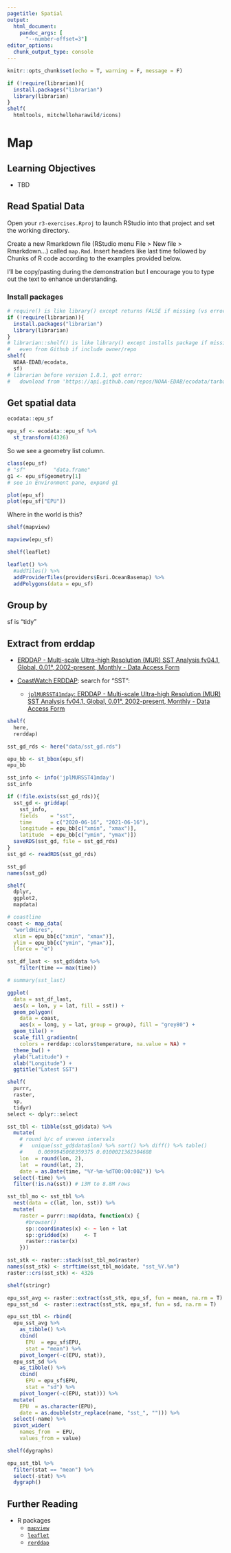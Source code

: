 ```yaml
---
pagetitle: Spatial
output:
  html_document:
    pandoc_args: [
      "--number-offset=3"]
editor_options: 
  chunk_output_type: console
---
```


```r
knitr::opts_chunk$set(echo = T, warning = F, message = F)

if (!require(librarian)){
  install.packages("librarian")
  library(librarian)
}
shelf(
  htmltools, mitchelloharawild/icons)
```

# Map

## Learning Objectives {.unnumbered .objectives}

- TBD

## Read Spatial Data

Open your `r3-exercises.Rproj` to launch RStudio into that project and set the working directory.

Create a new Rmarkdown file (RStudio menu File > New file > Rmarkdown...) called `map.Rmd`. Insert headers like last time followed by Chunks of R code according to the examples provided below.

I'll be copy/pasting during the demonstration but I encourage you to type out the text to enhance understanding.

### Install packages

```r
# require() is like library() except returns FALSE if missing (vs error)
if (!require(librarian)){
  install.packages("librarian")
  library(librarian)
}
# librarian::shelf() is like library() except installs package if missing, 
#   even from Github if include owner/repo
shelf(
  NOAA-EDAB/ecodata,
  sf)
# librarian before version 1.8.1, got error:
#   download from 'https://api.github.com/repos/NOAA-EDAB/ecodata/tarball/HEAD' failed
```

## Get spatial data

```r
ecodata::epu_sf

epu_sf <- ecodata::epu_sf %>% 
  st_transform(4326)
```

So we see a geometry list column.
```r
class(epu_sf)
# "sf"         "data.frame"
g1 <- epu_sf$geometry[1]
# see in Environment pane, expand g1
```

```r
plot(epu_sf)
plot(epu_sf["EPU"])
```
Where in the world is this?

```r
shelf(mapview)

mapview(epu_sf)
```

```r
shelf(leaflet)

leaflet() %>% 
  #addTiles() %>%
  addProviderTiles(providers$Esri.OceanBasemap) %>% 
  addPolygons(data = epu_sf)
```

## Group by

sf is "tidy"

## Extract from erddap

* [ERDDAP - Multi-scale Ultra-high Resolution (MUR) SST Analysis fv04.1, Global, 0.01°, 2002-present, Monthly - Data Access Form](https://coastwatch.pfeg.noaa.gov/erddap/griddap/jplMURSST41mday.html)


* [CoastWatch ERDDAP](https://coastwatch.pfeg.noaa.gov/erddap/index.html): search for "SST":
  * [`jplMURSST41mday`: ERDDAP - Multi-scale Ultra-high Resolution (MUR) SST Analysis fv04.1, Global, 0.01°, 2002-present, Monthly - Data Access Form](https://coastwatch.pfeg.noaa.gov/erddap/griddap/jplMURSST41mday.html)

```r
shelf(
  here,
  rerddap)

sst_gd_rds <- here("data/sst_gd.rds")

epu_bb <- st_bbox(epu_sf)
epu_bb

sst_info <- info('jplMURSST41mday')
sst_info

if (!file.exists(sst_gd_rds)){
  sst_gd <- griddap(
    sst_info,
    fields    = "sst",
    time      = c("2020-06-16", "2021-06-16"),
    longitude = epu_bb[c("xmin", "xmax")],
    latitude  = epu_bb[c("ymin", "ymax")])
  saveRDS(sst_gd, file = sst_gd_rds)  
}
sst_gd <- readRDS(sst_gd_rds)

sst_gd
names(sst_gd)
```

```r
shelf(
  dplyr,
  ggplot2,
  mapdata)

# coastline
coast <- map_data(
  "worldHires", 
  xlim = epu_bb[c("xmin", "xmax")],
  ylim = epu_bb[c("ymin", "ymax")],
  lforce = "e")

sst_df_last <- sst_gd$data %>%
    filter(time == max(time))

# summary(sst_last)

ggplot(
  data = sst_df_last, 
  aes(x = lon, y = lat, fill = sst)) +
  geom_polygon(
    data = coast,
    aes(x = long, y = lat, group = group), fill = "grey80") +
  geom_tile() +
  scale_fill_gradientn(
    colors = rerddap::colors$temperature, na.value = NA) +
  theme_bw() + 
  ylab("Latitude") + 
  xlab("Longitude") +
  ggtitle("Latest SST")
```

```r
shelf(
  purrr,
  raster,
  sp,
  tidyr)
select <- dplyr::select

sst_tbl <- tibble(sst_gd$data) %>%
  mutate(
    # round b/c of uneven intervals
    #   unique(sst_gd$data$lon) %>% sort() %>% diff() %>% table()
    #     0.0099945068359375 0.0100021362304688
    lon  = round(lon, 2),
    lat  = round(lat, 2),
    date = as.Date(time, "%Y-%m-%dT00:00:00Z")) %>%
  select(-time) %>% 
  filter(!is.na(sst)) # 13M to 8.8M rows

sst_tbl_mo <- sst_tbl %>% 
  nest(data = c(lat, lon, sst)) %>% 
  mutate(
    raster = purrr::map(data, function(x) {
      #browser()
      sp::coordinates(x) <- ~ lon + lat
      sp::gridded(x)     <- T
      raster::raster(x)
    }))

sst_stk <- raster::stack(sst_tbl_mo$raster)
names(sst_stk) <- strftime(sst_tbl_mo$date, "sst_%Y.%m")
raster::crs(sst_stk) <- 4326
```


```r
shelf(stringr)

epu_sst_avg <- raster::extract(sst_stk, epu_sf, fun = mean, na.rm = T)
epu_sst_sd  <- raster::extract(sst_stk, epu_sf, fun = sd, na.rm = T)

epu_sst_tbl <- rbind(
  epu_sst_avg %>% 
    as_tibble() %>% 
    cbind(
      EPU  = epu_sf$EPU,
      stat = "mean") %>% 
    pivot_longer(-c(EPU, stat)),
  epu_sst_sd %>% 
    as_tibble() %>% 
    cbind(
      EPU = epu_sf$EPU,
      stat = "sd") %>% 
    pivot_longer(-c(EPU, stat))) %>% 
  mutate(
    EPU  = as.character(EPU),
    date = as.double(str_replace(name, "sst_", ""))) %>% 
  select(-name) %>% 
  pivot_wider(
    names_from  = EPU, 
    values_from = value)
```


```r
shelf(dygraphs)

epu_sst_tbl %>% 
  filter(stat == "mean") %>% 
  select(-stat) %>% 
  dygraph()
```


## Further Reading {.unnumbered}

- R packages
  * [`mapview`](https://r-spatial.github.io/mapview/#:~:text=mapview%20provides%20functions%20to%20very,the%20geometries%20and%20their%20attributes.)
  * [`leaflet`](https://rstudio.github.io/leaflet/)
  * [`rerddap`](https://docs.ropensci.org/rerddap/articles/rerddap.html)